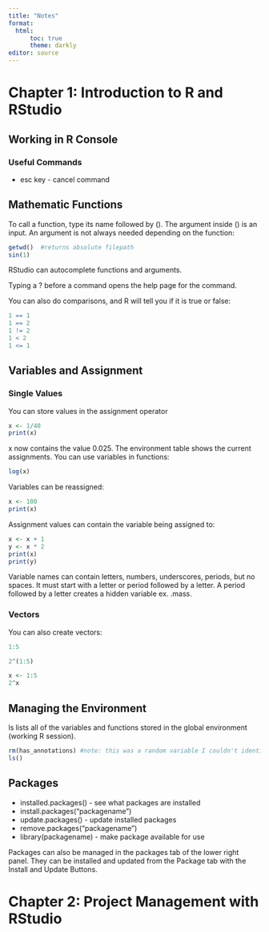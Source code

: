 ```yaml
---
title: "Notes"
format: 
  html:
      toc: true
      theme: darkly
editor: source
---
```

# Chapter 1: Introduction to R and RStudio

## Working in R Console
### Useful Commands
* esc key - cancel command

## Mathematic Functions
To call a function, type its name followed by (). The argument inside () is an input.  An argument is not always needed depending on the function:

```R
getwd()  #returns absolute filepath
sin(1)
```

RStudio can autocomplete functions and arguments.

Typing a ? before a command opens the help page for the command.

You can also do comparisons, and R will tell you if it is true or false:
```R
1 == 1
1 == 2
1 != 2
1 < 2
1 <= 1
```

## Variables and Assignment

### Single Values
You can store values in the assignment operator
```R
x <- 1/40
print(x)
```

x now contains the value 0.025. The environment table shows the current assignments. You can use variables in functions:

```R
log(x)
```

Variables can be reassigned:

```R
x <- 100
print(x)
```

Assignment values can contain the variable being assigned to:

```R
x <- x + 1
y <- x * 2
print(x)
print(y)
```

Variable names can contain letters, numbers, underscores, periods, but no spaces. It must start with a letter or period followed by a letter. A period followed by a letter creates a hidden variable ex. .mass.

### Vectors
You can also create vectors:

```R
1:5

2^(1:5)

x <- 1:5
2^x
```

## Managing the Environment

ls lists all  of the variables and functions stored in the global environment (working R session).

```R
rm(has_annotations) #note: this was a random variable I couldn't identify
ls()
```

## Packages

* installed.packages() - see what packages are installed
* install.packages("packagename")
* update.packages() - update installed packages
* remove.packages("packagename")
* library(packagename) - make package available for use

Packages can also be managed in the packages tab of the lower right panel. They can be installed and updated from the Package tab with the Install and Update Buttons.

# Chapter 2: Project Management with RStudio

## 
